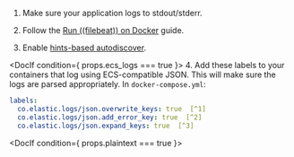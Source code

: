 

1. Make sure your application logs to stdout/stderr.

1. Follow the [Run ((filebeat)) on Docker](((filebeat-ref))/running-on-docker.html) guide.

1. Enable [hints-based autodiscover](((filebeat-ref))/configuration-autodiscover-hints.html).

<DocIf condition={ props.ecs_logs === true }>
4. Add these labels to your containers that log using ECS-compatible JSON. This will make sure the logs are parsed appropriately. In `docker-compose.yml`:

```yaml
labels:
  co.elastic.logs/json.overwrite_keys: true  [^1]
  co.elastic.logs/json.add_error_key: true  [^2]
  co.elastic.logs/json.expand_keys: true  [^3]
```
[^1]: Values from the decoded JSON object overwrite the fields that ((filebeat)) normally adds (type, source, offset, etc.) in case of conflicts.
[^2]: ((filebeat)) adds an "error.message" and "error.type: json" key in case of JSON unmarshalling errors.
[^3]: ((filebeat)) will recursively de-dot keys in the decoded JSON, and expand them into a hierarchical object structure.
</DocIf>

<DocIf condition={ props.plaintext === true }>
</DocIf>